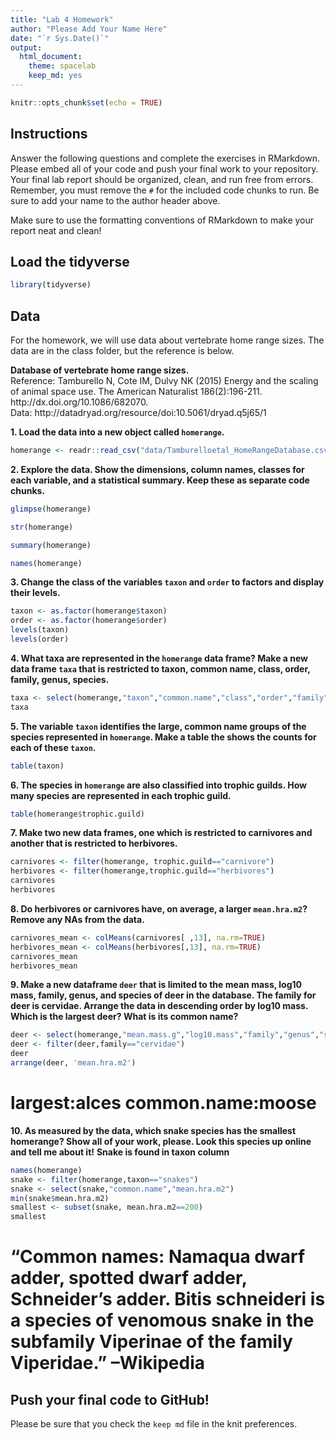 ```yaml
---
title: "Lab 4 Homework"
author: "Please Add Your Name Here"
date: "`r Sys.Date()`"
output:
  html_document: 
    theme: spacelab
    keep_md: yes
---
```


```r
knitr::opts_chunk$set(echo = TRUE)
```

## Instructions
Answer the following questions and complete the exercises in RMarkdown. Please embed all of your code and push your final work to your repository. Your final lab report should be organized, clean, and run free from errors. Remember, you must remove the `#` for the included code chunks to run. Be sure to add your name to the author header above.  

Make sure to use the formatting conventions of RMarkdown to make your report neat and clean!  

## Load the tidyverse
```r
library(tidyverse)
```

## Data
For the homework, we will use data about vertebrate home range sizes. The data are in the class folder, but the reference is below.  

**Database of vertebrate home range sizes.**  
Reference: Tamburello N, Cote IM, Dulvy NK (2015) Energy and the scaling of animal space use. The American Naturalist 186(2):196-211. http://dx.doi.org/10.1086/682070.  
Data: http://datadryad.org/resource/doi:10.5061/dryad.q5j65/1  

**1. Load the data into a new object called `homerange`.**
```r
homerange <- readr::read_csv("data/Tamburelloetal_HomeRangeDatabase.csv")
```

**2. Explore the data. Show the dimensions, column names, classes for each variable, and a statistical summary. Keep these as separate code chunks.**  
```r
glimpse(homerange)
```
```r
str(homerange)
```
```r
summary(homerange)
```
```r
names(homerange)
```



**3. Change the class of the variables `taxon` and `order` to factors and display their levels.**  
```r
taxon <- as.factor(homerange$taxon)
order <- as.factor(homerange$order)
levels(taxon)
levels(order)
```

**4. What taxa are represented in the `homerange` data frame? Make a new data frame `taxa` that is restricted to taxon, common name, class, order, family, genus, species.**  
```r
taxa <- select(homerange,"taxon","common.name","class","order","family","genus","species")
taxa
```

**5. The variable `taxon` identifies the large, common name groups of the species represented in `homerange`. Make a table the shows the counts for each of these `taxon`.**  
```r
table(taxon)
```

**6. The species in `homerange` are also classified into trophic guilds. How many species are represented in each trophic guild.**  
```r
table(homerange$trophic.guild)
```

**7. Make two new data frames, one which is restricted to carnivores and another that is restricted to herbivores.**  
```r
carnivores <- filter(homerange, trophic.guild=="carnivore")
herbivores <- filter(homerange,trophic.guild=="herbivores")
carnivores
herbivores
```

**8. Do herbivores or carnivores have, on average, a larger `mean.hra.m2`? Remove any NAs from the data.**  
```r
carnivores_mean <- colMeans(carnivores[ ,13], na.rm=TRUE)
herbivores_mean <- colMeans(herbivores[,13], na.rm=TRUE)
carnivores_mean
herbivores_mean
```


**9. Make a new dataframe `deer` that is limited to the mean mass, log10 mass, family, genus, and species of deer in the database. The family for deer is cervidae. Arrange the data in descending order by log10 mass. Which is the largest deer? What is its common name?**  
```r
deer <- select(homerange,"mean.mass.g","log10.mass","family","genus","species","common.name")
deer <- filter(deer,family=="cervidae")
deer
arrange(deer, 'mean.hra.m2')
```

#	largest:alces	common.name:moose

**10. As measured by the data, which snake species has the smallest homerange? Show all of your work, please. Look this species up online and tell me about it!** **Snake is found in taxon column**    
```r
names(homerange)
snake <- filter(homerange,taxon=="snakes")
snake <- select(snake,"common.name","mean.hra.m2")
min(snake$mean.hra.m2)
smallest <- subset(snake, mean.hra.m2==200)
smallest
```
# "Common names: Namaqua dwarf adder, spotted dwarf adder, Schneider's adder. Bitis schneideri is a species of venomous snake in the subfamily Viperinae of the family Viperidae." --Wikipedia


## Push your final code to GitHub!
Please be sure that you check the `keep md` file in the knit preferences.   